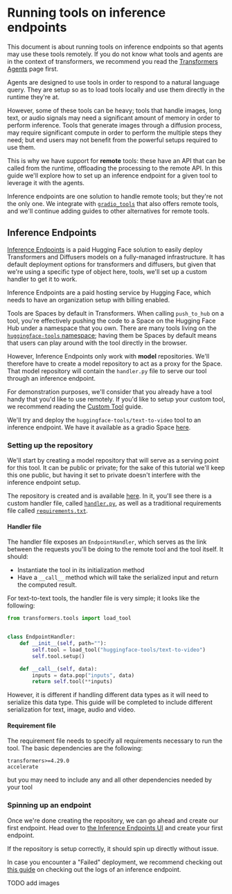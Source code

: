 <!--Copyright 2023 The HuggingFace Team. All rights reserved.

Licensed under the Apache License, Version 2.0 (the "License"); you may not use this file except in compliance with
the License. You may obtain a copy of the License at

http://www.apache.org/licenses/LICENSE-2.0

Unless required by applicable law or agreed to in writing, software distributed under the License is distributed on
an "AS IS" BASIS, WITHOUT WARRANTIES OR CONDITIONS OF ANY KIND, either express or implied. See the License for the
specific language governing permissions and limitations under the License.
-->

# Running tools on inference endpoints

<Tip>

This document is about running tools on inference endpoints so that agents may use these tools remotely. 
If you do not know what tools and agents are in the context of transformers, we recommend you read the
[Transformers Agents](transformers_agents) page first.

</Tip>

Agents are designed to use tools in order to respond to a natural language query. They are setup so as to load tools
locally and use them directly in the runtime they're at.

However, some of these tools can be heavy; tools that handle images, long text, or audio signals may need a 
significant amount of memory in order to perform inference. Tools that generate images through a diffusion
process, may require significant compute in order to perform the multiple steps they need; but end users
may not benefit from the powerful setups required to use them.

This is why we have support for **remote** tools: these have an API that can be called from the runtime, offloading
the processing to the remote API. In this guide we'll explore how to set up an inference endpoint for a given tool
to leverage it with the agents.

Inference endpoints are one solution to handle remote tools; but they're not the only one. We integrate with
[`gradio_tools`](custom_tools#leveraging-gradiotools) that also offers remote tools, and we'll continue adding 
guides to other alternatives for remote tools.

## Inference Endpoints


[Inference Endpoints](https://huggingface.co/inference-endpoints) is a paid Hugging Face solution to easily deploy
Transformers and Diffusers models on a fully-managed infrastructure. It has default deployment options for
transformers and diffusers, but given that we're using a specific type of object here, tools, we'll set up a custom
handler to get it to work.

<Tip warning={true}>

Inference Endpoints are a paid hosting service by Hugging Face, which needs to have an organization setup with 
billing enabled.

</Tip>

Tools are Spaces by default in Transformers. When calling `push_to_hub` on a tool, you're effectively pushing
the code to a Space on the Hugging Face Hub under a namespace that you own. There are many tools living on the
[`huggingface-tools` namespace](https://huggingface.co/huggingface-tools); having them be Spaces by default means
that users can play around with the tool directly in the browser.

However, Inference Endpoints only work with **model** repositories. We'll therefore have to create a model
repository to act as a proxy for the Space. That model repository will contain the `handler.py` file to serve
our tool through an inference endpoint.

For demonstration purposes, we'll consider that you already have a tool handy that you'd like to use remotely. If
you'd like to setup your custom tool, we recommend reading the [Custom Tool](custom_tools#leveraging-gradiotools) 
guide.

We'll try and deploy the `huggingface-tools/text-to-video` tool to an inference endpoint. We have it available as 
a gradio Space [here](https://huggingface.co/huggingface-tools/text-to-video).

### Setting up the repository

We'll start by creating a model repository that will serve as a serving point for this tool.
It can be public or private; for the sake of this tutorial we'll keep this one public, but having it set to
private doesn't interfere with the inference endpoint setup.

The repository is created and is available [here](https://huggingface.co/huggingface-tools/text-to-video).
In it, you'll see there is a custom handler file, called 
[`handler.py`](https://huggingface.co/huggingface-tools/text-to-video/blob/main/handler.py), as well as a traditional
requirements file called 
[`requirements.txt`](https://huggingface.co/huggingface-tools/text-to-video/blob/main/requirements.txt).

#### Handler file

The handler file exposes an `EndpointHandler`, which serves as the link between the requests you'll be doing to the
remote tool and the tool itself. It should:

- Instantiate the tool in its initialization method
- Have a `__call__` method which will take the serialized input and return the computed result.

For text-to-text tools, the handler file is very simple; it looks like the following:

```python
from transformers.tools import load_tool


class EndpointHandler:
    def __init__(self, path=""):
        self.tool = load_tool("huggingface-tools/text-to-video")
        self.tool.setup()

    def __call__(self, data):
        inputs = data.pop("inputs", data)
        return self.tool(**inputs)
```

However, it is different if handling different data types as it will need to serialize this data type. 
This guide will be completed to include different serialization for text, image, audio and video.

#### Requirement file

The requirement file needs to specify all requirements necessary to run the tool. The basic dependencies are the 
following:

```text
transformers>=4.29.0
accelerate
```

but you may need to include any and all other dependencies needed by your tool

### Spinning up an endpoint

Once we're done creating the repository, we can go ahead and create our first endpoint. Head over to
[the Inference Endpoints UI](https://ui.endpoints.huggingface.co/endpoints) and create your first endpoint.

If the repository is setup correctly, it should spin up directly without issue.

In case you encounter a "Failed" deployment, we recommend checking out 
[this guide](https://huggingface.co/docs/inference-endpoints/guides/logs) on checking out the logs of an inference
endpoint.

TODO add images